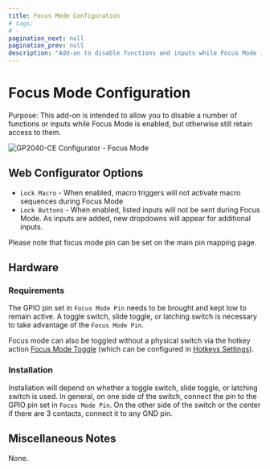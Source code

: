 ```yaml
---
title: Focus Mode Configuration
# tags:
# -
pagination_next: null
pagination_prev: null
description: "Add-on to disable functions and inputs while Focus Mode is enabled"
---
```


# Focus Mode Configuration

Purpose: This add-on is intended to allow you to disable a number of functions or inputs while Focus Mode is enabled, but otherwise still retain access to them.

![GP2040-CE Configurator - Focus Mode](../assets/images/gpc-add-ons-focus-mode.png)

## Web Configurator Options

- `Lock Macro` - When enabled, macro triggers will not activate macro sequences during Focus Mode
- `Lock Buttons` - When enabled, listed inputs will not be sent during Focus Mode. As inputs are added, new dropdowns will appear for additional inputs.

Please note that focus mode pin can be set on the main pin mapping page.

## Hardware

### Requirements

The GPIO pin set in `Focus Mode Pin` needs to be brought and kept low to remain active. A toggle switch, slide toggle, or latching switch is necessary to take advantage of the `Focus Mode Pin`.

Focus mode can also be toggled without a physical switch via the hotkey action [Focus Mode Toggle](../hotkeys.mdx#focus-mode-toggle) (which can be configured in [Hotkeys Settings](../web-configurator/menu-pages/01-settings.mdx#hotkey-settings)).

### Installation

Installation will depend on whether a toggle switch, slide toggle, or latching switch is used. In general, on one side of the switch, connect the pin to the GPIO pin set in `Focus Mode Pin`. On the other side of the switch or the center if there are 3 contacts, connect it to any GND pin.

## Miscellaneous Notes

None.
